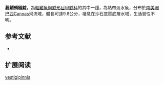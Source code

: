 {{Speciesbox
| name = 萎鰭頰縫鯰
| image = 
| image_width = 250px
| image_caption = 
| status = NE
| status_system = IUCN3.1
| genus = Pareiorhaphis
| species = vestigipinnis
| authority = Pereira & Reis, 1992
| synonyms = *''Hemipsilichthys vestigipinnis'',Pereira & Reis, 1992
}}

'''萎鰭頰縫鯰'''，為[[輻鰭魚綱|輻鰭魚綱]][[鯰形目|鯰形目]][[甲鯰科|甲鯰科]]的其中一[[種|種]]，為熱帶淡水魚，分布於[[南美洲|南美洲]][[巴西|巴西]]Canoas河流域，體長可達9.8公分，棲息在沙石底質底層水域，生活習性不明。
==参考文献==
*{{FishBase_species|genus=Pareiorhaphis|species=vestigipinnis|year=2015|month=2}}

== 扩展阅读 ==
{{refbegin}}
{{wikispecies-inline|Pareiorhaphis vestigipinnis|萎鰭頰縫鯰}}
{{refend}}
{{Taxonbar|from=Q5524908}}

[[Category:頰縫鯰屬|vestigipinnis]]